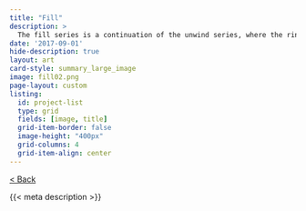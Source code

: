 ```yaml
---
title: "Fill"
description: >
  The fill series is a continuation of the unwind series, where the ring structure is constrained to unwind inside a confined space.
date: '2017-09-01'
hide-description: true
layout: art
card-style: summary_large_image
image: fill02.png
page-layout: custom
listing:
  id: project-list
  type: grid
  fields: [image, title]
  grid-item-border: false
  image-height: "400px"
  grid-columns: 4
  grid-item-align: center
---
```


[\< Back](../index.qmd){.btn .btn-secondary .btn-sm .btn role="button"} 

{{< meta description >}}
